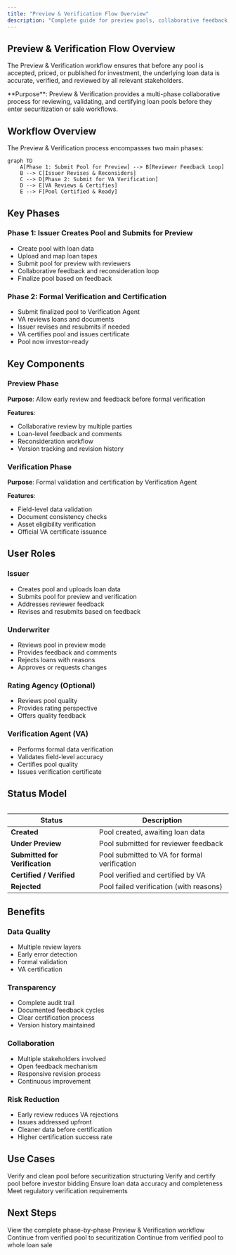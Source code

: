 ```yaml
---
title: "Preview & Verification Flow Overview"
description: "Complete guide for preview pools, collaborative feedback, and formal verification"
---
```


## Preview & Verification Flow Overview

The Preview & Verification workflow ensures that before any pool is accepted, priced, or published for investment, the underlying loan data is accurate, verified, and reviewed by all relevant stakeholders.

<Info>
**Purpose**: Preview & Verification provides a multi-phase collaborative process for reviewing, validating, and certifying loan pools before they enter securitization or sale workflows.
</Info>

## Workflow Overview

The Preview & Verification process encompasses two main phases:

```mermaid
graph TD
    A[Phase 1: Submit Pool for Preview] --> B[Reviewer Feedback Loop]
    B --> C[Issuer Revises & Reconsiders]
    C --> D[Phase 2: Submit for VA Verification]
    D --> E[VA Reviews & Certifies]
    E --> F[Pool Certified & Ready]
```

## Key Phases

### Phase 1: Issuer Creates Pool and Submits for Preview
- Create pool with loan data
- Upload and map loan tapes
- Submit pool for preview with reviewers
- Collaborative feedback and reconsideration loop
- Finalize pool based on feedback

### Phase 2: Formal Verification and Certification
- Submit finalized pool to Verification Agent
- VA reviews loans and documents
- Issuer revises and resubmits if needed
- VA certifies pool and issues certificate
- Pool now investor-ready

## Key Components

### Preview Phase
**Purpose**: Allow early review and feedback before formal verification

**Features**:
- Collaborative review by multiple parties
- Loan-level feedback and comments
- Reconsideration workflow
- Version tracking and revision history

### Verification Phase
**Purpose**: Formal validation and certification by Verification Agent

**Features**:
- Field-level data validation
- Document consistency checks
- Asset eligibility verification
- Official VA certificate issuance

## User Roles

### **Issuer**
- Creates pool and uploads loan data
- Submits pool for preview and verification
- Addresses reviewer feedback
- Revises and resubmits based on feedback

### **Underwriter**
- Reviews pool in preview mode
- Provides feedback and comments
- Rejects loans with reasons
- Approves or requests changes

### **Rating Agency** (Optional)
- Reviews pool quality
- Provides rating perspective
- Offers quality feedback

### **Verification Agent (VA)**
- Performs formal data verification
- Validates field-level accuracy
- Certifies pool quality
- Issues verification certificate

## Status Model

<Table>

| Status | Description |
|--------|-------------|
| **Created** | Pool created, awaiting loan data |
| **Under Preview** | Pool submitted for reviewer feedback |
| **Submitted for Verification** | Pool submitted to VA for formal verification |
| **Certified / Verified** | Pool verified and certified by VA |
| **Rejected** | Pool failed verification (with reasons) |

</Table>

## Benefits

### Data Quality
- Multiple review layers
- Early error detection
- Formal validation
- VA certification

### Transparency
- Complete audit trail
- Documented feedback cycles
- Clear certification process
- Version history maintained

### Collaboration
- Multiple stakeholders involved
- Open feedback mechanism
- Responsive revision process
- Continuous improvement

### Risk Reduction
- Early review reduces VA rejections
- Issues addressed upfront
- Cleaner data before certification
- Higher certification success rate

## Use Cases

<CardGroup cols={2}>
  <Card title="Securitization Prep" icon="layer-group">
    Verify and clean pool before securitization structuring
  </Card>
  <Card title="Whole Loan Sale" icon="hand-holding-usd">
    Verify and certify pool before investor bidding
  </Card>
  <Card title="Data Quality" icon="check-circle">
    Ensure loan data accuracy and completeness
  </Card>
  <Card title="Regulatory Compliance" icon="shield-alt">
    Meet regulatory verification requirements
  </Card>
</CardGroup>

## Next Steps

<Card title="Complete Workflow Guide" icon="route" href="/user-guide/preview/workflow-overview">
  View the complete phase-by-phase Preview & Verification workflow
</Card>

<Card title="Securitization Flow" icon="layer-group" href="/user-guide/securitization/workflow-overview">
  Continue from verified pool to securitization
</Card>

<Card title="Whole Loan Flow" icon="hand-holding-usd" href="/user-guide/whole-loan/workflow-overview">
  Continue from verified pool to whole loan sale
</Card>
